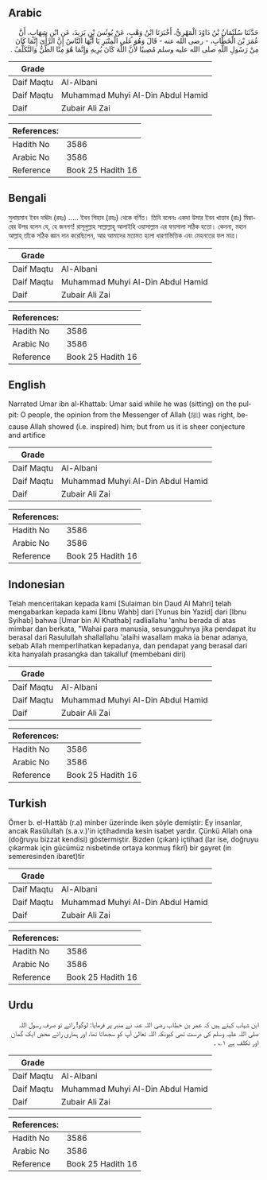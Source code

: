 ## Arabic


<div dir="rtl" lang="ar" style={{fontSize:'larger',backgroundColor:'#f8f9fa',padding:20}}>
حَدَّثَنَا سُلَيْمَانُ بْنُ دَاوُدَ الْمَهْرِيُّ، أَخْبَرَنَا ابْنُ وَهْبٍ، عَنْ يُونُسَ بْنِ يَزِيدَ، عَنِ ابْنِ شِهَابٍ، أَنَّ عُمَرَ بْنَ الْخَطَّابِ، - رضى الله عنه - قَالَ وَهُوَ عَلَى الْمِنْبَرِ يَا أَيُّهَا النَّاسُ إِنَّ الرَّأْىَ إِنَّمَا كَانَ مِنْ رَسُولِ اللَّهِ صلى الله عليه وسلم مُصِيبًا لأَنَّ اللَّهَ كَانَ يُرِيهِ وَإِنَّمَا هُوَ مِنَّا الظَّنُّ وَالتَّكَلُّفُ ‏.‏
</div>
<div style={{backgroundColor:'#f8f9fa',padding:20, marginBottom: 10}}><table> <thead> <tr> <th>Grade</th> <th></th> </tr> </thead> <tbody> <tr><td>Daif Maqtu</td><td>Al-Albani</td></tr><tr><td>Daif Maqtu</td><td>Muhammad Muhyi Al-Din Abdul Hamid</td></tr><tr><td>Daif</td><td>Zubair Ali Zai</td></tr></tbody></table><table> <thead> <tr> <th>References:</th> <th></th> </tr> </thead> <tbody><tr><td>Hadith No</td><td>3586</td></tr><tr><td>Arabic No</td><td>3586</td></tr><tr><td>Reference</td><td>Book 25 Hadith 16</td></tr></tbody></table></div>

## Bengali


<div dir="ltr" lang="bn" style={{fontSize:'larger',backgroundColor:'#f8f9fa',padding:20}}>
সুলায়মান ইবন দাঊদ (রহঃ) ..... ইবন শিহাব (রহঃ) থেকে বর্ণিত। তিনি বলেনঃ একদা উমার ইবন খাত্তাব (রাঃ) মিম্বারের উপর বলেন যে, হে জনগণ! রাসূলুল্লাহ সাল্লাল্লাহু আলাইহি ওয়াসাল্লাম এর ফয়সালা সঠিক হতো। কেননা, মহান আল্লাহ্‌ তাঁকে সঠিক জ্ঞান দান করেছিলেন, আর আমাদের মতামত হলো ধারণাভিত্তিক এবং মেহনতের ফল মাত্র।
</div>
<div style={{backgroundColor:'#f8f9fa',padding:20, marginBottom: 10}}><table> <thead> <tr> <th>Grade</th> <th></th> </tr> </thead> <tbody> <tr><td>Daif Maqtu</td><td>Al-Albani</td></tr><tr><td>Daif Maqtu</td><td>Muhammad Muhyi Al-Din Abdul Hamid</td></tr><tr><td>Daif</td><td>Zubair Ali Zai</td></tr></tbody></table><table> <thead> <tr> <th>References:</th> <th></th> </tr> </thead> <tbody><tr><td>Hadith No</td><td>3586</td></tr><tr><td>Arabic No</td><td>3586</td></tr><tr><td>Reference</td><td>Book 25 Hadith 16</td></tr></tbody></table></div>

## English


<div dir="ltr" lang="en" style={{fontSize:'larger',backgroundColor:'#f8f9fa',padding:20}}>
Narrated Umar ibn al-Khattab: Umar said while he was (sitting) on the pulpit: O people, the opinion from the Messenger of Allah (ﷺ) was right, because Allah showed (i.e. inspired) him; but from us it is sheer conjecture and artifice
</div>
<div style={{backgroundColor:'#f8f9fa',padding:20, marginBottom: 10}}><table> <thead> <tr> <th>Grade</th> <th></th> </tr> </thead> <tbody> <tr><td>Daif Maqtu</td><td>Al-Albani</td></tr><tr><td>Daif Maqtu</td><td>Muhammad Muhyi Al-Din Abdul Hamid</td></tr><tr><td>Daif</td><td>Zubair Ali Zai</td></tr></tbody></table><table> <thead> <tr> <th>References:</th> <th></th> </tr> </thead> <tbody><tr><td>Hadith No</td><td>3586</td></tr><tr><td>Arabic No</td><td>3586</td></tr><tr><td>Reference</td><td>Book 25 Hadith 16</td></tr></tbody></table></div>

## Indonesian


<div dir="ltr" lang="id" style={{fontSize:'larger',backgroundColor:'#f8f9fa',padding:20}}>
Telah menceritakan kepada kami [Sulaiman bin Daud Al Mahri] telah mengabarkan kepada kami [Ibnu Wahb] dari [Yunus bin Yazid] dari [Ibnu Syihab] bahwa [Umar bin Al Khathab] radliallahu 'anhu berada di atas mimbar dan berkata, "Wahai para manusia, sesungguhnya jika pendapat itu berasal dari Rasulullah shallallahu 'alaihi wasallam maka ia benar adanya, sebab Allah memperlihatkan kepadanya, dan pendapat yang berasal dari kita hanyalah prasangka dan takalluf (membebani diri)
</div>
<div style={{backgroundColor:'#f8f9fa',padding:20, marginBottom: 10}}><table> <thead> <tr> <th>Grade</th> <th></th> </tr> </thead> <tbody> <tr><td>Daif Maqtu</td><td>Al-Albani</td></tr><tr><td>Daif Maqtu</td><td>Muhammad Muhyi Al-Din Abdul Hamid</td></tr><tr><td>Daif</td><td>Zubair Ali Zai</td></tr></tbody></table><table> <thead> <tr> <th>References:</th> <th></th> </tr> </thead> <tbody><tr><td>Hadith No</td><td>3586</td></tr><tr><td>Arabic No</td><td>3586</td></tr><tr><td>Reference</td><td>Book 25 Hadith 16</td></tr></tbody></table></div>

## Turkish


<div dir="ltr" lang="tr" style={{fontSize:'larger',backgroundColor:'#f8f9fa',padding:20}}>
Ömer b. el-Hattâb (r.a) minber üzerinde iken şöyle demiştir: Ey insanlar, ancak Rasûlullah (s.a.v.)'in içtihadında kesin isabet yardır. Çünkü Allah ona (doğruyu bizzat kendisi) göstermiştir. Bizden (çıkan) içtihad (lar ise, doğruyu çıkarmak için gücümüz nisbetinde ortaya konmuş fikrî) bir gayret (in semeresinden ibaret)tir
</div>
<div style={{backgroundColor:'#f8f9fa',padding:20, marginBottom: 10}}><table> <thead> <tr> <th>Grade</th> <th></th> </tr> </thead> <tbody> <tr><td>Daif Maqtu</td><td>Al-Albani</td></tr><tr><td>Daif Maqtu</td><td>Muhammad Muhyi Al-Din Abdul Hamid</td></tr><tr><td>Daif</td><td>Zubair Ali Zai</td></tr></tbody></table><table> <thead> <tr> <th>References:</th> <th></th> </tr> </thead> <tbody><tr><td>Hadith No</td><td>3586</td></tr><tr><td>Arabic No</td><td>3586</td></tr><tr><td>Reference</td><td>Book 25 Hadith 16</td></tr></tbody></table></div>

## Urdu


<div dir="rtl" lang="ur" style={{fontSize:'larger',backgroundColor:'#f8f9fa',padding:20}}>
ابن شہاب کہتے ہیں کہ عمر بن خطاب رضی اللہ عنہ نے منبر پر فرمایا: لوگو! رائے تو صرف رسول اللہ صلی اللہ علیہ وسلم کی درست تھی کیونکہ اللہ تعالیٰ آپ کو سجھاتا تھا، اور ہماری رائے محض ایک گمان اور تکلف ہے ۱؎ ۔
</div>
<div style={{backgroundColor:'#f8f9fa',padding:20, marginBottom: 10}}><table> <thead> <tr> <th>Grade</th> <th></th> </tr> </thead> <tbody> <tr><td>Daif Maqtu</td><td>Al-Albani</td></tr><tr><td>Daif Maqtu</td><td>Muhammad Muhyi Al-Din Abdul Hamid</td></tr><tr><td>Daif</td><td>Zubair Ali Zai</td></tr></tbody></table><table> <thead> <tr> <th>References:</th> <th></th> </tr> </thead> <tbody><tr><td>Hadith No</td><td>3586</td></tr><tr><td>Arabic No</td><td>3586</td></tr><tr><td>Reference</td><td>Book 25 Hadith 16</td></tr></tbody></table></div>